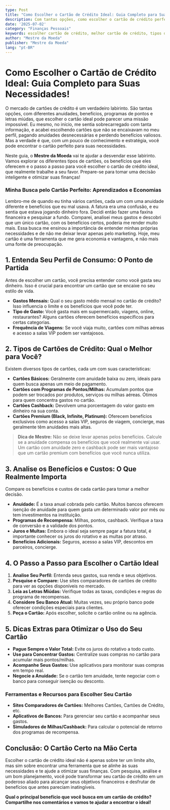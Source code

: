 ```yaml
---
type: Post
title: "Como Escolher o Cartão de Crédito Ideal: Guia Completo para Suas Necessidades!"
description: Com tantas opções, como escolher o cartão de crédito perfeito? Descubra os tipos, benefícios e o passo a passo para encontrar o cartão que se encaixa no seu perfil.
date: '2025-07-02'
category: "Finanças Pessoais"
keywords: escolher cartão de crédito, melhor cartão de crédito, tipos de cartão, benefícios cartão, anuidade, milhas, cashback
author: "Mestre da Moeda"
publisher: "Mestre da Moeda"
lang: "pt-BR"
---
```



# Como Escolher o Cartão de Crédito Ideal: Guia Completo para Suas Necessidades!

O mercado de cartões de crédito é um verdadeiro labirinto. São tantas opções, com diferentes anuidades, benefícios, programas de pontos e letras miúdas, que escolher o cartão ideal pode parecer uma missão impossível. Eu mesmo, no início, me sentia sobrecarregado com tanta informação, e acabei escolhendo cartões que não se encaixavam no meu perfil, pagando anuidades desnecessárias e perdendo benefícios valiosos. Mas a verdade é que, com um pouco de conhecimento e estratégia, você pode encontrar o cartão perfeito para suas necessidades.

Neste guia, o **Mestre da Moeda** vai te ajudar a desvendar esse labirinto. Vamos explorar os diferentes tipos de cartões, os benefícios que eles oferecem e o passo a passo para você escolher o cartão de crédito ideal, que realmente trabalhe a seu favor. Prepare-se para tomar uma decisão inteligente e otimizar suas finanças!

### Minha Busca pelo Cartão Perfeito: Aprendizados e Economias

Lembro-me de quando eu tinha vários cartões, cada um com uma anuidade diferente e benefícios que eu mal usava. A fatura era uma confusão, e eu sentia que estava jogando dinheiro fora. Decidi então fazer uma faxina financeira e pesquisar a fundo. Comparei, analisei meus gastos e descobri que um único cartão, com os benefícios certos, poderia me render muito mais. Essa busca me ensinou a importância de entender minhas próprias necessidades e de não me deixar levar apenas pelo marketing. Hoje, meu cartão é uma ferramenta que me gera economia e vantagens, e não mais uma fonte de preocupação.

## 1. Entenda Seu Perfil de Consumo: O Ponto de Partida

Antes de escolher um cartão, você precisa entender como você gasta seu dinheiro. Isso é crucial para encontrar um cartão que se encaixe no seu estilo de vida.

*   **Gastos Mensais:** Qual o seu gasto médio mensal no cartão de crédito? Isso influencia o limite e os benefícios que você pode ter.
*   **Tipo de Gasto:** Você gasta mais em supermercado, viagens, online, restaurantes? Alguns cartões oferecem benefícios específicos para certas categorias.
*   **Frequência de Viagens:** Se você viaja muito, cartões com milhas aéreas e acesso a salas VIP podem ser vantajosos.

## 2. Tipos de Cartões de Crédito: Qual o Melhor para Você?

Existem diversos tipos de cartões, cada um com suas características:

*   **Cartões Básicos:** Geralmente com anuidade baixa ou zero, ideais para quem busca apenas um meio de pagamento.
*   **Cartões com Programas de Pontos/Milhas:** Acumulam pontos que podem ser trocados por produtos, serviços ou milhas aéreas. Ótimos para quem concentra gastos no cartão.
*   **Cartões Cashback:** Devolvem uma porcentagem do valor gasto em dinheiro na sua conta.
*   **Cartões Premium (Black, Infinite, Platinum):** Oferecem benefícios exclusivos como acesso a salas VIP, seguros de viagem, concierge, mas geralmente têm anuidades mais altas.

> **Dica de Mestre:** Não se deixe levar apenas pelos benefícios. Calcule se a anuidade compensa os benefícios que você realmente vai usar. Um cartão com anuidade zero e cashback pode ser mais vantajoso que um cartão premium com benefícios que você nunca utiliza.

<Ad slot="6922916787" />

## 3. Analise os Benefícios e Custos: O Que Realmente Importa

Compare os benefícios e custos de cada cartão para tomar a melhor decisão.

*   **Anuidade:** É a taxa anual cobrada pelo cartão. Muitos bancos oferecem isenção de anuidade para quem gasta um determinado valor por mês ou tem investimentos na instituição.
*   **Programas de Recompensa:** Milhas, pontos, cashback. Verifique a taxa de conversão e a validade dos pontos.
*   **Juros e Multas:** Embora o ideal seja sempre pagar a fatura total, é importante conhecer os juros do rotativo e as multas por atraso.
*   **Benefícios Adicionais:** Seguros, acesso a salas VIP, descontos em parceiros, concierge.

## 4. O Passo a Passo para Escolher o Cartão Ideal

1.  **Analise Seu Perfil:** Entenda seus gastos, sua renda e seus objetivos.
2.  **Pesquise e Compare:** Use sites comparadores de cartões de crédito para ver as opções disponíveis no mercado.
3.  **Leia as Letras Miúdas:** Verifique todas as taxas, condições e regras do programa de recompensas.
4.  **Considere Seu Banco Atual:** Muitas vezes, seu próprio banco pode oferecer condições especiais para clientes.
5.  **Peça o Cartão:** Após escolher, solicite o cartão online ou na agência.

## 5. Dicas Extras para Otimizar o Uso do Seu Cartão

*   **Pague Sempre o Valor Total:** Evite os juros do rotativo a todo custo.
*   **Use para Concentrar Gastos:** Centralize suas compras no cartão para acumular mais pontos/milhas.
*   **Acompanhe Seus Gastos:** Use aplicativos para monitorar suas compras em tempo real.
*   **Negocie a Anuidade:** Se o cartão tem anuidade, tente negociar com o banco para conseguir isenção ou desconto.

### Ferramentas e Recursos para Escolher Seu Cartão

*   **Sites Comparadores de Cartões:** Melhores Cartões, Cartões de Crédito, etc.
*   **Aplicativos de Bancos:** Para gerenciar seu cartão e acompanhar seus gastos.
*   **Simuladores de Milhas/Cashback:** Para calcular o potencial de retorno dos programas de recompensa.

## Conclusão: O Cartão Certo na Mão Certa

Escolher o cartão de crédito ideal não é apenas sobre ter um limite alto, mas sim sobre encontrar uma ferramenta que se alinhe às suas necessidades e te ajude a otimizar suas finanças. Com pesquisa, análise e um bom planejamento, você pode transformar seu cartão de crédito em um poderoso aliado para alcançar seus objetivos financeiros e desfrutar de benefícios que antes pareciam inatingíveis.

**Qual o principal benefício que você busca em um cartão de crédito? Compartilhe nos comentários e vamos te ajudar a encontrar o ideal!**
